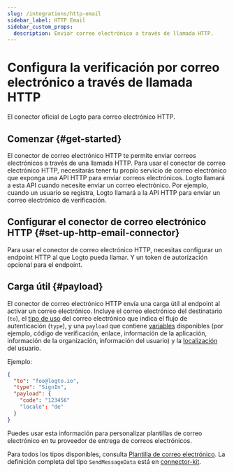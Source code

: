 ```yaml
---
slug: /integrations/http-email
sidebar_label: HTTP Email
sidebar_custom_props:
  description: Enviar correo electrónico a través de llamada HTTP.
---
```



# Configura la verificación por correo electrónico a través de llamada HTTP

El conector oficial de Logto para correo electrónico HTTP.

<GuideTip />

## Comenzar \{#get-started}

El conector de correo electrónico HTTP te permite enviar correos electrónicos a través de una llamada HTTP. Para usar el conector de correo electrónico HTTP, necesitarás tener tu propio servicio de correo electrónico que exponga una API HTTP para enviar correos electrónicos. Logto llamará a esta API cuando necesite enviar un correo electrónico. Por ejemplo, cuando un usuario se registra, Logto llamará a la API HTTP para enviar un correo electrónico de verificación.

## Configurar el conector de correo electrónico HTTP \{#set-up-http-email-connector}

Para usar el conector de correo electrónico HTTP, necesitas configurar un endpoint HTTP al que Logto pueda llamar. Y un token de autorización opcional para el endpoint.

## Carga útil \{#payload}

El conector de correo electrónico HTTP envía una carga útil al endpoint al activar un correo electrónico. Incluye el correo electrónico del destinatario (`to`), el [tipo de uso](/connectors/email-connectors/email-templates#email-template-types) del correo electrónico que indica el flujo de autenticación (`type`), y una `payload` que contiene [variables](/connectors/email-connectors/email-templates#email-template-variables) disponibles (por ejemplo, código de verificación, enlace, información de la aplicación, información de la organización, información del usuario) y la [localización](/connectors/email-connectors/email-templates#email-template-localization) del usuario.

Ejemplo:

```json
{
  "to": "foo@logto.io",
  "type": "SignIn",
  "payload": {
    "code": "123456"
    "locale": "de"
  }
}
```

Puedes usar esta información para personalizar plantillas de correo electrónico en tu proveedor de entrega de correos electrónicos.

Para todos los tipos disponibles, consulta [Plantilla de correo electrónico](/connectors/email-connectors/email-templates#email-template-types). La definición completa del tipo `SendMessageData` está en [connector-kit](https://github.com/logto-io/logto/tree/master/packages/toolkit/connector-kit/src/types/passwordless.ts).
